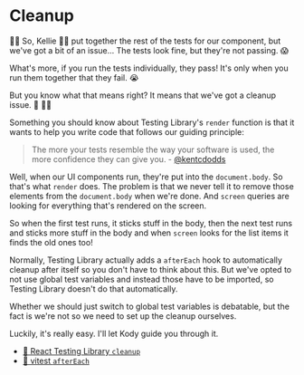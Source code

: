 # Cleanup

👨‍💼 So, Kellie 🧝‍♂️ put together the rest of the tests for our component, but we've
got a bit of an issue... The tests look fine, but they're not passing. 😱

What's more, if you run the tests individually, they pass! It's only when you
run them together that they fail. 😭

But you know what that means right? It means that we've got a cleanup issue. 🧹
🤦‍♂️

Something you should know about Testing Library's `render` function is that it
wants to help you write code that follows our guiding principle:

> The more your tests resemble the way your software is used, the more
> confidence they can give you. - [@kentcdodds](https://twitter.com/kentcdodds/status/977018512689455106)

Well, when our UI components run, they're put into the `document.body`. So
that's what `render` does. The problem is that we never tell it to remove those
elements from the `document.body` when we're done. And `screen` queries are
looking for everything that's rendered on the screen.

So when the first test runs, it sticks stuff in the body, then the next test
runs and sticks more stuff in the body and when `screen` looks for the list
items it finds the old ones too!

Normally, Testing Library actually adds a `afterEach` hook to automatically
cleanup after itself so you don't have to think about this. But we've opted to
not use global test variables and instead those have to be imported, so Testing
Library doesn't do that automatically.

Whether we should just switch to global test variables is debatable, but the
fact is we're not so we need to set up the cleanup ourselves.

Luckily, it's really easy. I'll let Kody guide you through it.

- [📜 React Testing Library `cleanup`](https://testing-library.com/docs/react-testing-library/api/#cleanup)
- [📜 vitest `afterEach`](https://vitest.dev/api/#aftereach)
